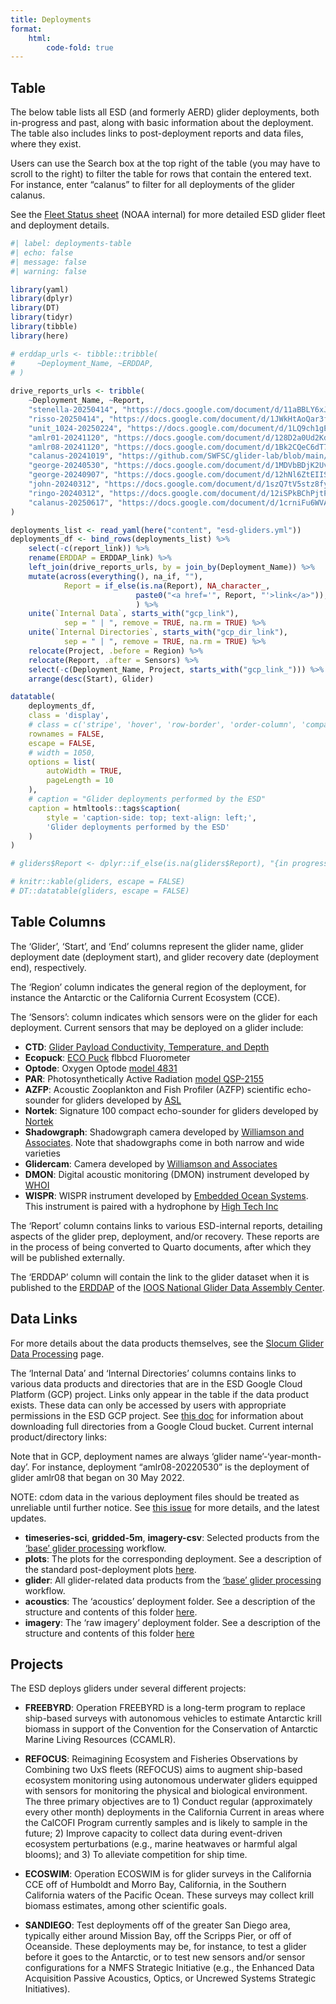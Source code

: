 ```yaml
---
title: Deployments
format: 
    html:
        code-fold: true
---
```


## Table

The below table lists all ESD (and formerly AERD) glider deployments, both in-progress and past, along with basic information about the deployment. The table also includes links to post-deployment reports and data files, where they exist. 

Users can use the Search box at the top right of the table (you may have to scroll to the right) to filter the table for rows that contain the entered text. For instance, enter "calanus" to filter for all deployments of the glider calanus. 

See the [Fleet Status sheet](https://docs.google.com/spreadsheets/d/1tB3QNKYx8qOYYS9QZotekBAx0y-_n2d-EZPjFFdYNuU/edit?usp=sharing) (NOAA internal) for more detailed ESD glider fleet and deployment details.

```r
#| label: deployments-table
#| echo: false
#| message: false
#| warning: false

library(yaml)
library(dplyr)
library(DT)
library(tidyr)
library(tibble)
library(here)

# erddap_urls <- tibble::tribble(
#     ~Deployment_Name, ~ERDDAP, 
# )
    
drive_reports_urls <- tribble(
    ~Deployment_Name, ~Report, 
    "stenella-20250414", "https://docs.google.com/document/d/11aBBLY6xJhdd2vDwuhdBLK3SVcPaqnxbkMR-Fn0rgy0/edit?usp=drive_link", 
    "risso-20250414", "https://docs.google.com/document/d/1JWkHtAoQar3fr0TLmKJT9VI5O5IqFkpEw4G_07ZFRts/edit?usp=drive_link", 
    "unit_1024-20250224", "https://docs.google.com/document/d/1LQ9ch1gEuHtHEUbC7dymbtm9UlZu6IaePKbmLpKTlyU/edit?usp=sharing", 
    "amlr01-20241120", "https://docs.google.com/document/d/128D2a0Ud2Kda5JwIYVhN9An4CFT6KxdGoqS1RsHKtQ0/edit?usp=sharing", 
    "amlr08-20241120", "https://docs.google.com/document/d/1Bk2CQeC6dT7OtOInGbB85aCiE3qmz_S4JvjbNHziKyQ/edit?usp=sharing", 
    "calanus-20241019", "https://github.com/SWFSC/glider-lab/blob/main/deployment-reports/calanus-20241019.html", 
    "george-20240530", "https://docs.google.com/document/d/1MDVbBDjK2UvHjLFQ35nzniC-R7YycM6SZr0ymEFvapw/edit?usp=sharing", 
    "george-20240907", "https://docs.google.com/document/d/12hNl6ZtEIISh4vlJcOJgK1RHsloGIa98WKf5xpjIq0U/edit?usp=sharing", 
    "john-20240312", "https://docs.google.com/document/d/1szQ7tV5stz8fyuNzF05jM1zxUQmkAwQxzZcmHGlDgwg/edit?usp=sharing", 
    "ringo-20240312", "https://docs.google.com/document/d/12iSPkBChPjtPFbFQxX2hCopga3hvBr91qH1kJW_w5sw/edit?usp=sharing", 
    "calanus-20250617", "https://docs.google.com/document/d/1crniFu6WVACCfgD_7a6VqYcbG61CWJo3-jYNb1zoH6A/edit?usp=sharing"
)  

deployments_list <- read_yaml(here("content", "esd-gliders.yml"))
deployments_df <- bind_rows(deployments_list) %>% 
    select(-c(report_link)) %>% 
    rename(ERDDAP = ERDDAP_link) %>% 
    left_join(drive_reports_urls, by = join_by(Deployment_Name)) %>% 
    mutate(across(everything(), na_if, ""), 
            Report = if_else(is.na(Report), NA_character_, 
                            paste0("<a href='", Report, "'>link</a>")), 
                            ) %>% 
    unite(`Internal Data`, starts_with("gcp_link"), 
            sep = " | ", remove = TRUE, na.rm = TRUE) %>%  
    unite(`Internal Directories`, starts_with("gcp_dir_link"), 
            sep = " | ", remove = TRUE, na.rm = TRUE) %>% 
    relocate(Project, .before = Region) %>%
    relocate(Report, .after = Sensors) %>%
    select(-c(Deployment_Name, Project, starts_with("gcp_link_"))) %>% #
    arrange(desc(Start), Glider)

datatable(
    deployments_df,
    class = 'display',
    # class = c('stripe', 'hover', 'row-border', 'order-column', 'compact'),
    rownames = FALSE,
    escape = FALSE,
    # width = 1050, 
    options = list(
        autoWidth = TRUE, 
        pageLength = 10
    ),
    # caption = "Glider deployments performed by the ESD"
    caption = htmltools::tags$caption(
        style = 'caption-side: top; text-align: left;',
        'Glider deployments performed by the ESD'
    )
)

# gliders$Report <- dplyr::if_else(is.na(gliders$Report), "{in progress}", paste0('<a href="', gliders$Report, '" target="_blank">Report</a>'))

# knitr::kable(gliders, escape = FALSE)
# DT::datatable(gliders, escape = FALSE)
```

## Table Columns

The 'Glider', 'Start', and 'End' columns represent the glider name, glider deployment date (deployment start), and glider recovery date (deployment end), respectively. 

The 'Region' column indicates the general region of the deployment, for instance the Antarctic or the California Current Ecosystem (CCE). 

The 'Sensors': column indicates which sensors were on the glider for each deployment. Current sensors that may be deployed on a glider include:

- **CTD**: [Glider Payload Conductivity, Temperature, and Depth](https://www.seabird.com/glider-payload-ctd-gpctd/product?id=60762467712)
- **Ecopuck**: [ECO Puck](https://www.seabird.com/eco-puck/product?id=60762467723) flbbcd Fluorometer
- **Optode**: Oxygen Optode [model 4831](https://www.aanderaa.com/media/pdfs/oxygen-optode-4330-4835-and-4831.pdf)
- **PAR**: Photosynthetically Active Radiation [model QSP-2155](https://www.biospherical.com/wp-content/uploads/2024/04/qsp2150_2013.pdf)
- **AZFP**: Acoustic Zooplankton and Fish Profiler (AZFP) scientific echo-sounder for gliders developed by [ASL](https://aslenv.com/glider.html) 
- **Nortek**: Signature 100 compact echo-sounder for gliders developed by [Nortek](https://www.nortekgroup.com/)
- **Shadowgraph**: Shadowgraph camera developed by [Williamson and Associates](https://www.wassoc.com/subsea-imaging). Note that shadowgraphs come in both narrow and wide varieties
- **Glidercam**: Camera developed by [Williamson and Associates](https://www.wassoc.com/subsea-imaging)
- **DMON**: Digital acoustic monitoring (DMON) instrument developed by [WHOI](https://robots4whales.whoi.edu/about/how-it-works/)
- **WISPR**: WISPR instrument developed by [Embedded Ocean Systems](https://embeddedocean.com/passive-acoustics-2/). This instrument is paired with a hydrophone by [High Tech Inc](https://www.hightechincusa.com/products/hydrophones/hti99hf.html)

The 'Report' column contains links to various ESD-internal reports, detailing aspects of the glider prep, deployment, and/or recovery. These reports are in the process of being converted to Quarto documents, after which they will be published externally.

The 'ERDDAP' column will contain the link to the glider dataset when it is published to the [ERDDAP](https://gliders.ioos.us/erddap/index.html) of the [IOOS National Glider Data Assembly Center](https://gliders.ioos.us/).

## Data Links

For more details about the data products themselves, see the [Slocum Glider Data Processing](slocum-glider-data.qmd#data-products) page. 

The 'Internal Data' and 'Internal Directories' columns contains links to various data products and directories that are in the ESD Google Cloud Platform (GCP) project. Links only appear in the table if the data product exists. These data can only be accessed by users with appropriate permissions in the ESD GCP project. See [this doc](https://docs.google.com/document/d/1wWxq79JPuD5A92XTeH-FVJYA87qW2UlfEtKU1yxrSb8/edit?usp=sharing) for information about downloading full directories from a Google Cloud bucket. Current internal product/directory links:

Note that in GCP, deployment names are always 'glider name'-'year-month-day'. For instance, deployment "amlr08-20220530" is the deployment of glider amlr08 that began on 30 May 2022.

NOTE: cdom data in the various deployment files should be treated as unreliable until further notice. See [this issue](https://github.com/SWFSC/glider-lab/issues/70) for more details, and the latest updates.

- **timeseries-sci**, **gridded-5m**, **imagery-csv**: Selected products from the ['base' glider processing](slocum-glider-data.qmd#base-processing) workflow.
- **plots**: The plots for the corresponding deployment. See a description of the standard post-deployment plots [here](data-management.html#deployments). 
- **glider**: All glider-related data products from the ['base' glider processing](slocum-glider-data.qmd#base-processing) workflow. 
- **acoustics**: The 'acoustics' deployment folder. See a description of the structure and contents of this folder [here](data-management.qmd#acoustics). 
- **imagery**: The 'raw imagery' deployment folder. See a description of the structure and contents of this folder [here](data-management.qmd#raw-imagery)

## Projects

The ESD deploys gliders under several different projects:

* **FREEBYRD**: Operation FREEBYRD is a long-term program to replace ship-based surveys with autonomous vehicles to estimate Antarctic krill biomass in support of the Convention for the Conservation of Antarctic Marine Living Resources (CCAMLR).

* **REFOCUS**: Reimagining Ecosystem and Fisheries Observations by Combining two UxS fleets (REFOCUS) aims to augment ship-based ecosystem monitoring using autonomous underwater gliders equipped with sensors for monitoring the physical and biological environment. The three primary objectives are to 1) Conduct regular (approximately every other month) deployments in the California Current in areas where the CalCOFI Program currently samples and is likely to sample in the future; 2) Improve capacity to collect data during event-driven ecosystem perturbations (e.g., marine heatwaves or harmful algal blooms); and 3) To alleviate competition for ship time.

* **ECOSWIM**: Operation ECOSWIM is for glider surveys in the California CCE off of Humboldt and Morro Bay, California, in the Southern California waters of the Pacific Ocean. These surveys may collect krill biomass estimates, among other scientific goals.

* **SANDIEGO**: Test deployments off of the greater San Diego area, typically either around Mission Bay, off the Scripps Pier, or off of Oceanside. These deployments may be, for instance, to test a glider before it goes to the Antarctic, or to test new sensors and/or sensor configurations for a NMFS Strategic Initiative (e.g., the Enhanced Data Acquisition Passive Acoustics, Optics, or Uncrewed Systems Strategic Initiatives). 
